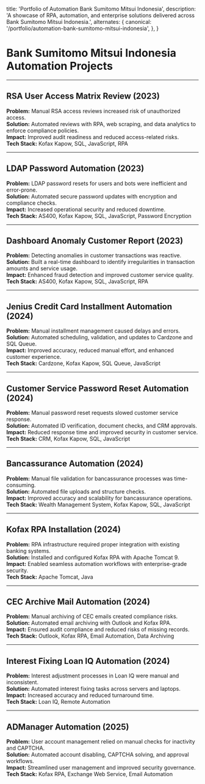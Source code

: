   title: 'Portfolio of Automation Bank Sumitomo Mitsui Indonesia',
  description:
    'A showcase of RPA, automation, and enterprise solutions delivered across Bank Sumitomo Mitsui Indonesia.',
  alternates: {
    canonical: '/portfolio/automation-bank-sumitomo-mitsui-indonesia',
  },
}

<Cover
  src="https://img2.beritasatu.com/investor/2024/02/1708938832-1600x1200.webp"
  alt="Automation and engineering visual"
  caption="Bank Sumitomo Mitsui Indonesia"
/>

# Bank Sumitomo Mitsui Indonesia Automation Projects

---

## RSA User Access Matrix Review (2023)

**Problem:** Manual RSA access reviews increased risk of unauthorized access.  
**Solution:** Automated reviews with RPA, web scraping, and data analytics to enforce compliance policies.  
**Impact:** Improved audit readiness and reduced access-related risks.  
**Tech Stack:** Kofax Kapow, SQL, JavaScript, RPA

---

## LDAP Password Automation (2023)

**Problem:** LDAP password resets for users and bots were inefficient and error-prone.  
**Solution:** Automated secure password updates with encryption and compliance checks.  
**Impact:** Increased operational security and reduced downtime.  
**Tech Stack:** AS400, Kofax Kapow, SQL, JavaScript, Password Encryption

---

## Dashboard Anomaly Customer Report (2023)

**Problem:** Detecting anomalies in customer transactions was reactive.  
**Solution:** Built a real-time dashboard to identify irregularities in transaction amounts and service usage.  
**Impact:** Enhanced fraud detection and improved customer service quality.  
**Tech Stack:** AS400, Kofax Kapow, SQL, JavaScript, RPA

---

## Jenius Credit Card Installment Automation (2024)

**Problem:** Manual installment management caused delays and errors.  
**Solution:** Automated scheduling, validation, and updates to Cardzone and SQL Queue.  
**Impact:** Improved accuracy, reduced manual effort, and enhanced customer experience.  
**Tech Stack:** Cardzone, Kofax Kapow, SQL Queue, JavaScript

---

## Customer Service Password Reset Automation (2024)

**Problem:** Manual password reset requests slowed customer service response.  
**Solution:** Automated ID verification, document checks, and CRM approvals.  
**Impact:** Reduced response time and improved security in customer service.  
**Tech Stack:** CRM, Kofax Kapow, SQL, JavaScript

---

## Bancassurance Automation (2024)

**Problem:** Manual file validation for bancassurance processes was time-consuming.  
**Solution:** Automated file uploads and structure checks.  
**Impact:** Improved accuracy and scalability for bancassurance operations.  
**Tech Stack:** Wealth Management System, Kofax Kapow, SQL, JavaScript

---

## Kofax RPA Installation (2024)

**Problem:** RPA infrastructure required proper integration with existing banking systems.  
**Solution:** Installed and configured Kofax RPA with Apache Tomcat 9.  
**Impact:** Enabled seamless automation workflows with enterprise-grade security.  
**Tech Stack:** Apache Tomcat, Java

---

## CEC Archive Mail Automation (2024)

**Problem:** Manual archiving of CEC emails created compliance risks.  
**Solution:** Automated email archiving with Outlook and Kofax RPA.  
**Impact:** Ensured audit compliance and reduced risks of missing records.  
**Tech Stack:** Outlook, Kofax RPA, Email Automation, Data Archiving

---

## Interest Fixing Loan IQ Automation (2024)

**Problem:** Interest adjustment processes in Loan IQ were manual and inconsistent.  
**Solution:** Automated interest fixing tasks across servers and laptops.  
**Impact:** Increased accuracy and reduced turnaround time.  
**Tech Stack:** Loan IQ, Remote Automation

---

## ADManager Automation (2025)

**Problem:** User account management relied on manual checks for inactivity and CAPTCHA.  
**Solution:** Automated account disabling, CAPTCHA solving, and approval workflows.  
**Impact:** Streamlined user management and improved security governance.  
**Tech Stack:** Kofax RPA, Exchange Web Service, Email Automation
